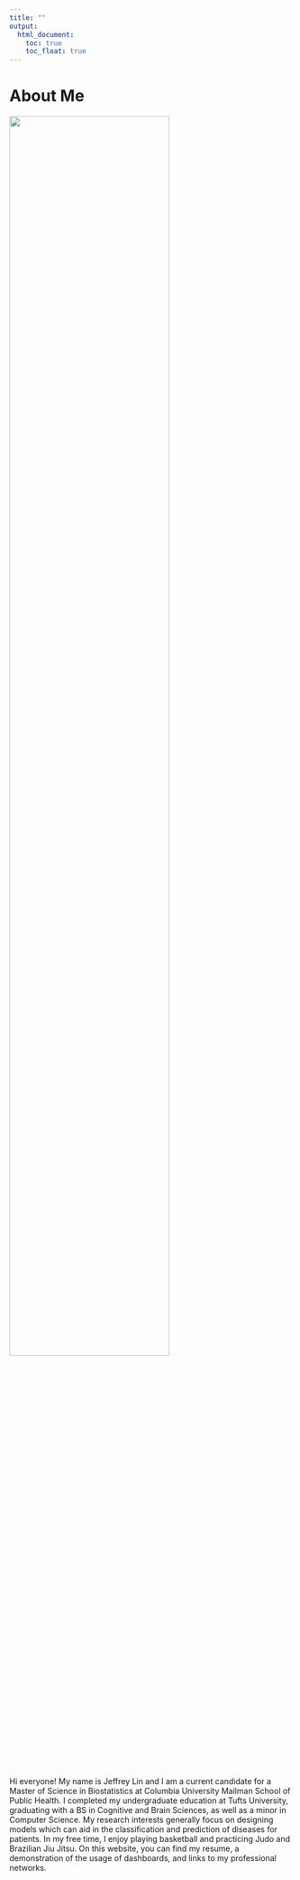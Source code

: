 ```yaml
---
title: ""
output: 
  html_document:
    toc: true
    toc_float: true
---
```


# About Me


<img src="Images/Profile_Pic.jpg" style="width:75%;">


Hi everyone! My name is Jeffrey Lin and I am a current candidate for a Master 
of Science in Biostatistics at Columbia University Mailman School of Public 
Health. I completed my undergraduate education at Tufts University, graduating 
with a BS in Cognitive and Brain Sciences, as well as a minor in Computer 
Science. My research interests generally focus on designing models which 
can aid in the classification and prediction of diseases for patients. In 
my free time, I enjoy playing basketball and practicing Judo and Brazilian 
Jiu Jitsu. On this website, you can find my resume, a demonstration of the 
usage of dashboards, and links to my professional networks. 
